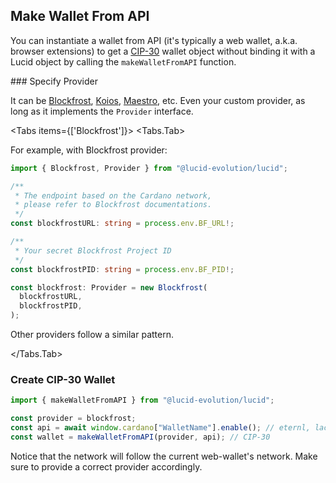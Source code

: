 
## Make Wallet From API

You can instantiate a wallet from API (it's typically a web wallet, a.k.a. browser extensions) to get a [CIP-30](https://github.com/cardano-foundation/CIPs/tree/master/CIP-0030) wallet object without binding it with a Lucid object by calling the `makeWalletFromAPI` function.

<Steps>
### Specify Provider

It can be [Blockfrost](https://blockfrost.io), [Koios](https://koios.rest), [Maestro](https://gomaestro.org), etc. Even your custom provider, as long as it implements the `Provider` interface.

<Tabs items={['Blockfrost']}>
  <Tabs.Tab>

For example, with Blockfrost provider:

```typescript
import { Blockfrost, Provider } from "@lucid-evolution/lucid";

/**
 * The endpoint based on the Cardano network,
 * please refer to Blockfrost documentations.
 */
const blockfrostURL: string = process.env.BF_URL!;

/**
 * Your secret Blockfrost Project ID
 */
const blockfrostPID: string = process.env.BF_PID!;

const blockfrost: Provider = new Blockfrost(
  blockfrostURL,
  blockfrostPID,
);
```

Other providers follow a similar pattern.

</Tabs.Tab>

</Tabs>

### Create CIP-30 Wallet

```typescript
import { makeWalletFromAPI } from "@lucid-evolution/lucid";

const provider = blockfrost;
const api = await window.cardano["WalletName"].enable(); // eternl, lace, etc.
const wallet = makeWalletFromAPI(provider, api); // CIP-30
```

Notice that the network will follow the current web-wallet's network.
Make sure to provide a correct provider accordingly.

</Steps>
